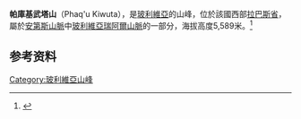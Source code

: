 {{Infobox mountain
| name = Phaq'u Kiwuta
| photo = 
| photo_caption = 
| elevation_m   = 5589
| elevation_ref = <ref name=summit>{{cite web|url=http://images.summitpost.org/original/548225.jpg|title=Cordillera Real Topographical Map, Bolivia|author=<!--Staff writer(s); no by-line.-->|publisher=summitpost.org|access-date=2014-08-22|archive-date=2014-08-26|archive-url=https://web.archive.org/web/20140826131029/http://images.summitpost.org/original/548225.jpg}} (north is upper left)</ref>
| prominence_m  =
| prominence_ref=
| location = [[玻利維亞|玻利維亞]]<br>[[拉巴斯省_(玻利維亞)|拉巴斯省]]，[[洛斯安地斯省|洛斯安地斯省]]，{{tsl|en|Batallas Municipality||Batallas Municipality}}
| range = [[安地斯山脈|安地斯山脈]]，[[玻利維亞瑞阿爾山脈|玻利維亞瑞阿爾山脈]]
| map = Bolivia
| range_coordinates = 
| map_caption = 在玻利维亚的位置
| coordinates   = {{coord|16|5|17|S|68|20|44|W|type:mountain_region:BO_scale:100000|format=dms|display=inline,title}}
| coordinates_ref= 
| type = 
| age = 
| first_ascent = N.W. face（1971）<ref>Jill Neate, Mountaineering in the Andes, 1994</ref>
| easiest_route = 
}}
'''帕庫基武塔山'''（Phaq'u Kiwuta），是[[玻利維亞|玻利維亞]]的山峰，位於該國西部[[拉巴斯省_(玻利維亞)|拉巴斯省]]，屬於[[安第斯山脈|安第斯山脈]]中[[玻利維亞瑞阿爾山脈|玻利維亞瑞阿爾山脈]]的一部分，海拔高度5,589米。<ref>{{cite web|url=http://www.ine.gob.bo/publicaciones/visorPdf.aspx?Codigo=021203&tipo=1|title=Batallas|author=<!--Staff writer(s); no by-line.-->|publisher=INE, Bolivia|access-date=2014-08-22|url-status=dead|archive-url=https://web.archive.org/web/20140826160706/http://www.ine.gob.bo/publicaciones/visorPdf.aspx?Codigo=021203&tipo=1|archive-date=2014-08-26}}</ref>

==参考资料==
{{refs}}

{{Bolivia-geo-stub}}
[[Category:玻利維亞山峰|Category:玻利維亞山峰]]